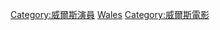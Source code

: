 {{portal|Wales}}

[[Category:威爾斯演員|Category:威爾斯演員]]
[[Category:英國電影演員|Wales]]
[[Category:威爾斯電影|Category:威爾斯電影]]